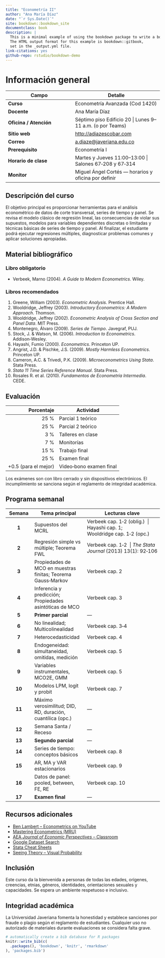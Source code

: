 ```yaml
--- 
title: "Econometría II"
author: "Ana María Díaz"
date: "`r Sys.Date()`"
site: bookdown::bookdown_site
documentclass: book
description: |
  This is a minimal example of using the bookdown package to write a book.
  The HTML output format for this example is bookdown::gitbook,
  set in the _output.yml file.
link-citations: yes
github-repo: rstudio/bookdown-demo
---
```


# Información general {-}

| Campo | Detalle |
|-------|---------|
| **Curso** | Econometría Avanzada (Cod 1420) |
| **Docente** | Ana María Díaz |
| **Oficina / Atención** | Séptimo piso Edificio 20 \| Lunes 9–11 a.m. (o por Teams) |
| **Sitio web** | <http://adiazescobar.com> |
| **Correo** | <a.diaze@javeriana.edu.co> |
| **Prerequisito** | Econometría I |
| **Horario de clase** | Martes y Jueves 11:00–13:00 \| Salones 67‑208 y 67‑314 |
| **Monitor** | Miguel Ángel Cortés — horarios y oficina por definir |

## Descripción del curso {-}

El objetivo principal es proporcionar herramientas para el análisis econométrico de datos de corte transversal, series de tiempo y panel. Se revisa el modelo clásico de regresión lineal, las consecuencias de violar sus supuestos, modelos para variables dependientes discretas o limitadas y técnicas básicas de series de tiempo y panel. Al finalizar, el estudiante podrá ejecutar regresiones múltiples, diagnosticar problemas comunes y aplicar soluciones apropiadas.

## Material bibliográfico {-}

### Libro obligatorio {-}

- Verbeek, Marno (2004). *A Guide to Modern Econometrics*. Wiley.

### Libros recomendados {-}

1. Greene, William (2003). *Econometric Analysis*. Prentice Hall.  
2. Wooldridge, Jeffrey (2003). *Introductory Econometrics: A Modern Approach*. Thomson.  
3. Wooldridge, Jeffrey (2002). *Econometric Analysis of Cross Section and Panel Data*. MIT Press.  
4. Montenegro, Álvaro (2009). *Series de Tiempo*. Javegraf, PUJ.  
5. Stock, J. & Watson, M. (2006). *Introduction to Econometrics*. Addison‑Wesley.  
6. Hayashi, Fumio (2000). *Econometrics*. Princeton UP.  
7. Angrist, J.D. & Pischke, J.S. (2009). *Mostly Harmless Econometrics*. Princeton UP.  
8. Cameron, A.C. & Trivedi, P.K. (2009). *Microeconometrics Using Stata*. Stata Press.  
9. *Stata 11 Time Series Reference Manual*. Stata Press.  
10. Rosales R. et al. (2010). *Fundamentos de Econometría Intermedia*. CEDE.

## Evaluación {-}

| Porcentaje | Actividad |
|-----------:|-----------|
| 25 % | Parcial 1 teórico |
| 25 % | Parcial 2 teórico |
| 3 %  | Talleres en clase |
| 7 %  | Monitorías |
| 15 % | Trabajo final |
| 25 % | Examen final |
| +0.5 (para el mejor) | Video‑bono examen final |

Los exámenes son con libro cerrado y sin dispositivos electrónicos. El incumplimiento se sanciona según el reglamento de integridad académica.

## Programa semanal {-}

| Semana | Tema principal | Lecturas clave |
|:------:|---------------|---------------|
| **1** | Supuestos del MCRL | Verbeek cap. 1‑2 (oblig.)  \| Hayashi cap. 1; Wooldridge cap. 1‑2 (opc.) |
| **2** | Regresión simple vs múltiple; Teorema FWL | Verbeek cap. 1‑2  \| *The Stata Journal* (2013) 13(1): 92‑106 |
| **3** | Propiedades de MCO en muestras finitas; Teorema Gauss‑Markov | Verbeek cap. 2 |
| **4** | Inferencia y predicción; Propiedades asintóticas de MCO | Verbeek cap. 3 |
| **5** | **Primer parcial** | — |
| **6** | No linealidad; Multicolinealidad | Verbeek cap. 3‑4 |
| **7** | Heterocedasticidad | Verbeek cap. 4 |
| **8** | Endogeneidad: simultaneidad, omitidas, medición | Verbeek cap. 5 |
| **9** | Variables instrumentales, MCO2E, GMM | Verbeek cap. 5 |
| **10** | Modelos LPM, logit y probit | Verbeek cap. 7 |
| **11** | Máximo verosimilitud; DID, RD, duración, cuantílica (opc.) | — |
| **12** | Semana Santa / Receso | — |
| **13** | **Segundo parcial** | — |
| **14** | Series de tiempo: conceptos básicos | Verbeek cap. 8 |
| **15** | AR, MA y VAR estacionarios | Verbeek cap. 9 |
| **16** | Datos de panel: pooled, between, FE, RE | Verbeek cap. 10 |
| **17** | **Examen final** | — |

## Recursos adicionales {-}

- [Ben Lambert – Econometrics on YouTube](https://www.youtube.com/playlist?list=PLwJRxp3blEvZyQBTTOMFRP_TDaSdly3gU)  
- [Mastering Econometrics (MRU)](https://mru.org/mastering-econometrics)  
- [AEA *Journal of Economic Perspectives* – Classroom](https://www.aeaweb.org/journals/jep/classroom)  
- [Google Dataset Search](https://toolbox.google.com/datasetsearch)  
- [Stata Cheat Sheets](https://geocenter.github.io/StataTraining/pdf/AllCheatSheets.pdf)  
- [Seeing Theory – Visual Probability](https://seeing-theory.brown.edu)

## Inclusión {-}

Este curso da la bienvenida a personas de todas las edades, orígenes, creencias, etnias, géneros, identidades, orientaciones sexuales y capacidades. Se espera un ambiente respetuoso e inclusivo.

## Integridad académica {-}

La Universidad Javeriana fomenta la honestidad y establece sanciones por fraude o plagio según el reglamento de estudiantes. Cualquier uso no autorizado de materiales durante evaluaciones se considera falta grave.




```r
# automatically create a bib database for R packages
knitr::write_bib(c(
  .packages(), 'bookdown', 'knitr', 'rmarkdown'
), 'packages.bib')
```
